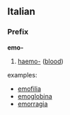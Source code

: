 ==Italian==
===Prefix===
'''emo-'''

# [[haemo-]] ([[blood]])

examples:
*[[emofilia]]
*[[emoglobina]]
*[[emorragia]]
